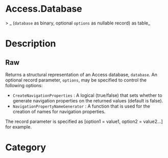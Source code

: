 # Access.Database
<CustomTranslate id="Access.Database_Documentation.Description" />
> _<CustomTranslate id="Access.Database_Documentation.Name" /> (<code>database</code> as binary, optional <code>options</code> as nullable record) as table_

# Description
<CustomTranslate id="Access.Database_Documentation.LongDescription" />

## Raw
Returns a structural representation of an Access database, <code>database</code>. An optional record parameter, <code>options</code>, may be specified to control the following options: <ul> <li><code>CreateNavigationProperties</code> : A logical (true/false) that sets whether to generate navigation properties on the returned values (default is false).</li> <li><code>NavigationPropertyNameGenerator</code> : A function that is used for the creation of names for navigation properties.</li> </ul> The record parameter is specified as [option1 = value1, option2 = value2...] for example.

# Category 
<CustomTranslate id="Access.Database_Documentation.Category" />
